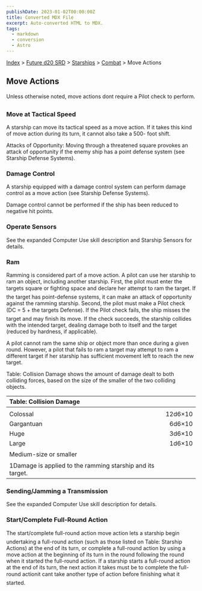 ```yaml
---
publishDate: 2023-01-02T00:00:00Z
title: Converted MDX File
excerpt: Auto-converted HTML to MDX.
tags:
  - markdown
  - conversion
  - Astro
---
```






[Index](-index) > [Future d20 SRD](future-d20-srd-index) > [Starships](future-d20-srd-starships-index) > [Combat](future-d20-srd-starships-combat-index) > Move Actions




## Move Actions


Unless otherwise noted, move actions dont require a Pilot check to perform.


### Move at Tactical Speed


A starship can move its tactical speed as a move action. If it takes this kind of move action during its turn, it cannot also take a 500- foot shift.


Attacks of Opportunity: Moving through a threatened square provokes an attack of opportunity if the enemy ship has a point defense system (see Starship Defense Systems).


### Damage Control


A starship equipped with a damage control system can perform damage control as a move action (see Starship Defense Systems).


Damage control cannot be performed if the ship has been reduced to negative hit points.


### Operate Sensors


See the expanded Computer Use skill description and Starship Sensors for details.


### Ram


Ramming is considered part of a move action. A pilot can use her starship to ram an object, including another starship. First, the pilot must enter the targets square or fighting space and declare her attempt to ram the target. If the target has point-defense systems, it can make an attack of opportunity against the ramming starship. Second, the pilot must make a Pilot check (DC = 5 + the targets Defense). If the Pilot check fails, the ship misses the target and may finish its move. If the check succeeds, the starship collides with the intended target, dealing damage both to itself and the target (reduced by hardness, if applicable).


A pilot cannot ram the same ship or object more than once during a given round. However, a pilot that fails to ram a target may attempt to ram a different target if her starship has sufficient movement left to reach the new target.


Table: Collision Damage shows the amount of damage dealt to both colliding forces, based on the size of the smaller of the two colliding objects.


| Table: Collision Damage |  |
| :------------------------- | --: |
|  |  |
| Colossal | 12d6×10 |
| Gargantuan | 6d6×10 |
| Huge | 3d6×10 |
| Large | 1d6×10 |
| Medium-size or smaller |  |
| 1Damage is applied to the ramming starship and its target. |  |



### Sending/Jamming a Transmission


See the expanded Computer Use skill description for details.


### Start/Complete Full-Round Action


The start/complete full-round action move action lets a starship begin undertaking a full-round action (such as those listed on Table: Starship Actions) at the end of its turn, or complete a full-round action by using a move action at the beginning of its turn in the round following the round when it started the full-round action. If a starship starts a full-round action at the end of its turn, the next action it takes must be to complete the full-round actionit cant take another type of action before finishing what it started.



